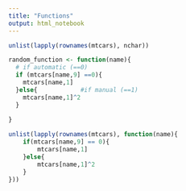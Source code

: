 ```yaml
---
title: "Functions"
output: html_notebook
---
```


```r
unlist(lapply(rownames(mtcars), nchar))
```

```r
random_function <- function(name){
  # if automatic (==0)
  if (mtcars[name,9] ==0){
    mtcars[name,1]
  }else{            #if manual (==1)
    mtcars[name,1]^2
  }
  
}
```

```r
unlist(lapply(rownames(mtcars), function(name){
    if(mtcars[name,9] == 0){
        mtcars[name,1]
    }else{
        mtcars[name,1]^2
    }
}))
```

